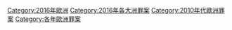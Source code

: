 {{Category pair|2015年歐洲罪案|2017年歐洲罪案}}
[[Category:2016年歐洲|Category:2016年歐洲]]
[[Category:2016年各大洲罪案|Category:2016年各大洲罪案]]
[[Category:2010年代歐洲罪案|Category:2010年代歐洲罪案]]
[[Category:各年歐洲罪案|Category:各年歐洲罪案]]